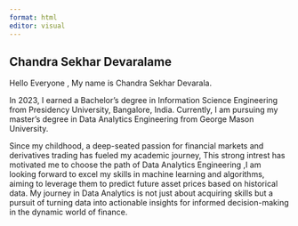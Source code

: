 ```yaml
---
format: html
editor: visual
---
```


## Chandra Sekhar Devaralame

Hello Everyone , My name is Chandra Sekhar Devarala.

In 2023, I earned a Bachelor's degree in Information Science Engineering from Presidency University, Bangalore, India. Currently, I am pursuing my master's degree in Data Analytics Engineering from George Mason University.

Since my childhood, a deep-seated passion for financial markets and derivatives trading has fueled my academic journey, This strong intrest has motivated me to choose the path of Data Analytics Engineering ,I am looking forward to excel my skills in machine learning and algorithms, aiming to leverage them to predict future asset prices based on historical data. My journey in Data Analytics is not just about acquiring skills but a pursuit of turning data into actionable insights for informed decision-making in the dynamic world of finance.
